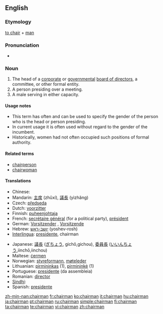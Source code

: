 {{wikipedia}} 
==English==

===Etymology===
[[chair#Verb|to chair]] + [[man]]

===Pronunciation===
* {{audio|en-us-chairman.ogg|Audio (US)}}

===Noun===
{{en-noun|chairmen}}

# The head of a [[corporate]] or [[government]]al [[board of directors]], a committee, or other formal entity.
# A person presiding over a meeting.
# A male serving in either capacity.

====Usage notes====
*This term has often and can be used to specify the gender of the person who is the head or person presiding.
*In current usage it is often used without regard to the gender of the incumbent.
*Historically, women had not often occupied such positions of formal authority.

====Related terms====
* [[chairperson]]
* [[chairwoman]]

====Translations====
{{top}}
* Chinese: 
* Mandarin: [[主席]] (zhǔxí), [[議長]] (yìzhǎng)
* Czech: [[předseda]] {{m}}
* Dutch: [[voorzitter]] {{m}}
* Finnish: [[puheenjohtaja]]
* French: [[secrétaire général]] (for a political party), [[président]] {{m}}
* German: [[Vorsitzender]] {{m}}, [[Vorsitzende]] {{f}}
* Hebrew: [[יושב-ראש]] (yoshev-rosh) {{m}}
* [[Interlingua]]: [[presidente]], chairman
{{mid}}
* Japanese: [[議長]] ([[ぎちょう]], gichō,gichou), [[委員長]] ([[いいんちょう]],iinchō,iinchou)
* Maltese: [[ċermen]]
* Norwegian: [[styreformann]], [[møteleder]]
* Lithuanian: [[pirmininkas]] {{m}} (1), [[pirmininkė]] {{f}} (1)
* Portuguese: [[presidente]] (da assembleia)
* Romanian: [[director]]
* [[Sindhi]]: {{SDchar|[[نِشِستمان]]}}
* Spanish: [[presidente]]
{{bottom}}

[[zh-min-nan:chairman]]
[[fr:chairman]]
[[ko:chairman]]
[[it:chairman]]
[[hu:chairman]]
[[ja:chairman]]
[[pt:chairman]]
[[ru:chairman]]
[[simple:chairman]]
[[fi:chairman]]
[[ta:chairman]]
[[te:chairman]]
[[vi:chairman]]
[[zh:chairman]]